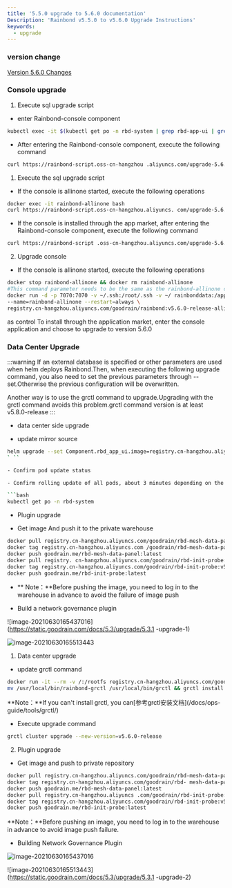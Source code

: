 ```yaml
---
title: '5.5.0 upgrade to 5.6.0 documentation'
Description: 'Rainbond v5.5.0 to v5.6.0 Upgrade Instructions'
keywords:
  - upgrade
---
```



### version change

[Version 5.6.0 Changes](/community/change/5.6.0)

### Console upgrade

<Tabs groupId="upgrade">
  <TabItem value="helm" label="helm" default>

1. Execute sql upgrade script

- enter Rainbond-console component

```bash
kubectl exec -it $(kubectl get po -n rbd-system | grep rbd-app-ui | grep Running | sed -n '1p ' | awk '{print $1}' ) -n rbd-system bash
```

- After entering the Rainbond-console component, execute the following command

```bash
curl https://rainbond-script.oss-cn-hangzhou .aliyuncs.com/upgrade-5.6.0.sh | bash
```

  </TabItem>
  <TabItem value="Basic Edition" label="Basic Edition">

1. Execute the sql upgrade script

- If the console is allinone started, execute the following operations

```bash
docker exec -it rainbond-allinone bash
curl https://rainbond-script.oss-cn-hangzhou.aliyuncs. com/upgrade-5.6.0.sh | bash
```

- If the console is installed through the app market, after entering the Rainbond-console component, execute the following command

```bash
curl https://rainbond-script .oss-cn-hangzhou.aliyuncs.com/upgrade-5.6.0.sh | bash
```

2. Upgrade console

- If the console is allinone started, execute the following operations

```bash
docker stop rainbond-allinone && docker rm rainbond-allinone
#This command parameter needs to be the same as the rainbond-allinone container started before
docker run -d -p 7070:7070 -v ~/.ssh:/root/.ssh -v ~/ rainbonddata:/app/data \
--name=rainbond-allinone --restart=always \
registry.cn-hangzhou.aliyuncs.com/goodrain/rainbond:v5.6.0-release-allinone
```

as control To install through the application market, enter the console application and choose to upgrade to version 5.6.0
</TabItem>
</Tabs>

### Data Center Upgrade

<Tabs groupId="upgrade">
  <TabItem value="helm" label="helm" default>

:::warning
If an external database is specified or other parameters are used when helm deploys Rainbond.Then, when executing the following upgrade command, you also need to set the previous parameters through --set.Otherwise the previous configuration will be overwritten.

Another way is to use the grctl command to upgrade.Upgrading with the grctl command avoids this problem.grctl command version is at least v5.8.0-release
:::

- data center side upgrade

- update mirror source

```bash
helm upgrade --set Component.rbd_app_ui.image=registry.cn-hangzhou.aliyuncs. com/goodrain/rainbond:v5.6.0-release-allinone --set operator.image.tag=v2.3.0 --set Cluster.installVersion=v5.6.0-release rainbond rainbond/rainbond-cluster -n rbd-system
` ``

- Confirm pod update status

- Confirm rolling update of all pods, about 3 minutes depending on the network

```bash
kubectl get po -n rbd-system 
```

- Plugin upgrade

- Get image And push it to the private warehouse

```bash
docker pull registry.cn-hangzhou.aliyuncs.com/goodrain/rbd-mesh-data-panel:v5.6.0-release
docker tag registry.cn-hangzhou.aliyuncs.com /goodrain/rbd-mesh-data-panel:v5.6.0-release goodrain.me/rbd-mesh-data-panel:latest
docker push goodrain.me/rbd-mesh-data-panel:latest
docker pull registry. cn-hangzhou.aliyuncs.com/goodrain/rbd-init-probe:v5.6.0-release
docker tag registry.cn-hangzhou.aliyuncs.com/goodrain/rbd-init-probe:v5.6.0-release goodrain.me /rbd-init-probe:latest
docker push goodrain.me/rbd-init-probe:latest
```
- ** Note：**Before pushing the image, you need to log in to the warehouse in advance to avoid the failure of image push

- Build a network governance plugin

![image-20210630165437016](https://static.goodrain.com/docs/5.3/upgrade/5.3.1 -upgrade-1)

![image-20210630165513443](https://static.goodrain.com/docs/5.3/upgrade/5.3.1-upgrade-2)

  </TabItem>

<TabItem value="Basic Edition" label="Basic Edition">

1. Data center upgrade

- update grctl command

```bash
docker run -it --rm -v /:/rootfs registry.cn-hangzhou.aliyuncs.com/goodrain/rbd-grctl:v5.6.0- release copy
mv /usr/local/bin/rainbond-grctl /usr/local/bin/grctl && grctl install
```

**Note：**If you can't install grctl, you can[参考grctl安装文档](/docs/ops- guide/tools/grctl/)

- Execute upgrade command

```bash
grctl cluster upgrade --new-version=v5.6.0-release
```

2. Plugin upgrade

- Get image and push to private repository

```bash
docker pull registry.cn-hangzhou.aliyuncs.com/goodrain/rbd-mesh-data-panel:v5.6.0-release
docker tag registry.cn-hangzhou.aliyuncs.com/goodrain/rbd- mesh-data-panel:v5.6.0-release goodrain.me/rbd-mesh-data-panel:latest
docker push goodrain.me/rbd-mesh-data-panel:latest
docker pull registry.cn-hangzhou.aliyuncs .com/goodrain/rbd-init-probe:v5.6.0-release
docker tag registry.cn-hangzhou.aliyuncs.com/goodrain/rbd-init-probe:v5.6.0-release goodrain.me/rbd-init- probe:latest
docker push goodrain.me/rbd-init-probe:latest
```

**Note：**Before pushing an image, you need to log in to the warehouse in advance to avoid image push failure.

- Building Network Governance Plugin

![image-20210630165437016](https://static.goodrain.com/docs/5.3/upgrade/5.3.1-upgrade-1)

![image-20210630165513443](https://static.goodrain.com/docs/5.3/upgrade/5.3.1 -upgrade-2)

  </TabItem>
</Tabs>
      

